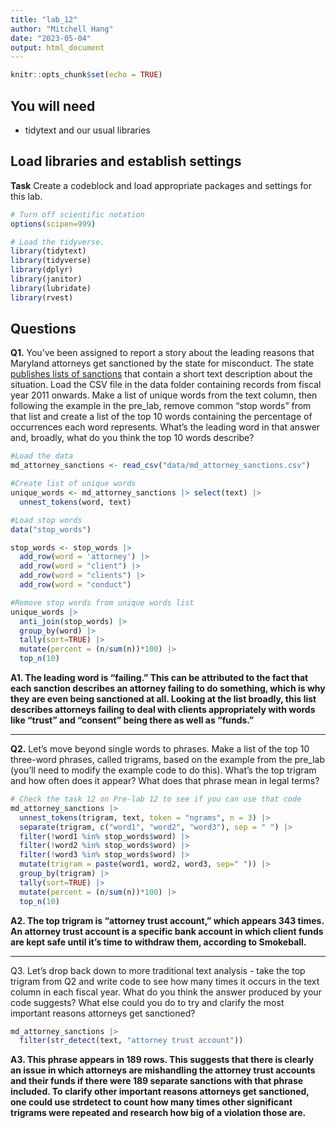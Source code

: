 ```yaml
---
title: "lab_12"
author: "Mitchell Hang"
date: "2023-05-04"
output: html_document
---
```


```r
knitr::opts_chunk$set(echo = TRUE)
```

## You will need

-   tidytext and our usual libraries

## Load libraries and establish settings

**Task** Create a codeblock and load appropriate packages and settings for this lab.

```r
# Turn off scientific notation
options(scipen=999)

# Load the tidyverse.
library(tidytext)
library(tidyverse)
library(dplyr)
library(janitor)
library(lubridate)
library(rvest)
```

## Questions

**Q1.** You've been assigned to report a story about the leading reasons that Maryland attorneys get sanctioned by the state for misconduct. The state [publishes lists of sanctions](https://www.courts.state.md.us/attygrievance/sanctions) that contain a short text description about the situation. Load the CSV file in the data folder containing records from fiscal year 2011 onwards. Make a list of unique words from the text column, then following the example in the pre_lab, remove common "stop words" from that list and create a list of the top 10 words containing the percentage of occurrences each word represents. What's the leading word in that answer and, broadly, what do you think the top 10 words describe?

```r
#Load the data
md_attorney_sanctions <- read_csv("data/md_attorney_sanctions.csv")
```

```r
#Create list of unique words
unique_words <- md_attorney_sanctions |> select(text) |>
  unnest_tokens(word, text)
```

```r
#Load stop words
data("stop_words")

stop_words <- stop_words |>
  add_row(word = 'attorney') |> 
  add_row(word = "client") |>
  add_row(word = "clients") |>
  add_row(word = "conduct")
```

```r
#Remove stop words from unique words list
unique_words |>
  anti_join(stop_words) |>
  group_by(word) |>
  tally(sort=TRUE) |>
  mutate(percent = (n/sum(n))*100) |>
  top_n(10)
```

**A1. The leading word is "failing." This can be attributed to the fact that each sanction describes an attorney failing to do something, which is why they are even being sanctioned at all. Looking at the list broadly, this list describes attorneys failing to deal with clients appropriately with words like "trust" and "consent" being there as well as "funds."**

------------------------------------------------------------------------

**Q2.** Let's move beyond single words to phrases. Make a list of the top 10 three-word phrases, called trigrams, based on the example from the pre_lab (you'll need to modify the example code to do this). What's the top trigram and how often does it appear? What does that phrase mean in legal terms?

```r
# Check the task 12 on Pre-lab 12 to see if you can use that code
md_attorney_sanctions |>
  unnest_tokens(trigram, text, token = "ngrams", n = 3) |>
  separate(trigram, c("word1", "word2", "word3"), sep = " ") |>
  filter(!word1 %in% stop_words$word) |>
  filter(!word2 %in% stop_words$word) |>
  filter(!word3 %in% stop_words$word) |>
  mutate(trigram = paste(word1, word2, word3, sep=" ")) |>
  group_by(trigram) |>
  tally(sort=TRUE) |>
  mutate(percent = (n/sum(n))*100) |>
  top_n(10)
```

**A2. The top trigram is "attorney trust account," which appears 343 times. An attorney trust account is a specific bank account in which client funds are kept safe until it's time to withdraw them, according to Smokeball.**

------------------------------------------------------------------------

Q3. Let's drop back down to more traditional text analysis - take the top trigram from Q2 and write code to see how many times it occurs in the text column in each fiscal year. What do you think the answer produced by your code suggests? What else could you do to try and clarify the most important reasons attorneys get sanctioned?

```r
md_attorney_sanctions |>
  filter(str_detect(text, "attorney trust account"))
```

**A3. This phrase appears in 189 rows. This suggests that there is clearly an issue in which attorneys are mishandling the attorney trust accounts and their funds if there were 189 separate sanctions with that phrase included. To clarify other important reasons attorneys get sanctioned, one could use strdetect to count how many times other significant trigrams were repeated and research how big of a violation those are.**
